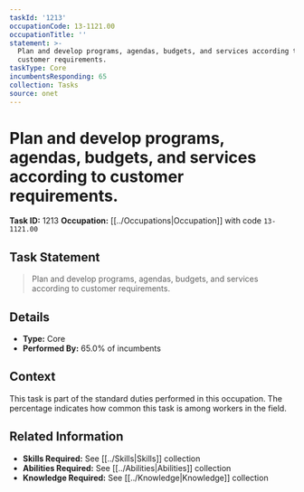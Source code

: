 ```yaml
---
taskId: '1213'
occupationCode: 13-1121.00
occupationTitle: ''
statement: >-
  Plan and develop programs, agendas, budgets, and services according to
  customer requirements.
taskType: Core
incumbentsResponding: 65
collection: Tasks
source: onet
---
```

# Plan and develop programs, agendas, budgets, and services according to customer requirements.

**Task ID:** 1213
**Occupation:** [[../Occupations|Occupation]] with code `13-1121.00`

## Task Statement

> Plan and develop programs, agendas, budgets, and services according to customer requirements.

## Details

- **Type:** Core
- **Performed By:** 65.0% of incumbents

## Context

This task is part of the standard duties performed in this occupation. The percentage indicates how common this task is among workers in the field.

## Related Information

- **Skills Required:** See [[../Skills|Skills]] collection
- **Abilities Required:** See [[../Abilities|Abilities]] collection
- **Knowledge Required:** See [[../Knowledge|Knowledge]] collection
